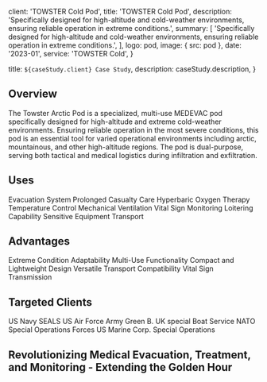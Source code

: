 

  client: 'TOWSTER Cold Pod',
  title: 'TOWSTER Cold Pod',
  description:
    'Specifically designed for high-altitude and cold-weather environments, ensuring reliable operation in extreme conditions.',
  summary: [
    'Specifically designed for high-altitude and cold-weather environments, ensuring reliable operation in extreme conditions.',
  ],
  logo: pod,
  image: { src: pod },
  date: '2023-01',
  service: 'TOWSTER Cold',
}

  title: `${caseStudy.client} Case Study`,
  description: caseStudy.description,
}

## Overview

The Towster Arctic Pod is a specialized, multi-use MEDEVAC pod specifically designed for high-altitude and extreme cold-weather environments. Ensuring reliable operation in the most severe conditions, this pod is an essential tool for varied operational environments including arctic, mountainous, and other high-altitude regions. The pod is dual-purpose, serving both tactical and medical logistics during infiltration and exfiltration.

## Uses

<TagList>
  <TagListItem>Evacuation System</TagListItem>
  <TagListItem>Prolonged Casualty Care</TagListItem>
  <TagListItem>Hyperbaric Oxygen Therapy</TagListItem>
  <TagListItem>Temperature Control</TagListItem>
  <TagListItem>Mechanical Ventilation</TagListItem>
  <TagListItem>Vital Sign Monitoring</TagListItem>
  <TagListItem>Loitering Capability</TagListItem>
  <TagListItem>Sensitive Equipment Transport</TagListItem>
</TagList>

## Advantages

<TagList>
  <TagListItem>Extreme Condition Adaptability</TagListItem>
  <TagListItem>Multi-Use Functionality</TagListItem>
  <TagListItem>Compact and Lightweight Design</TagListItem>
  <TagListItem>Versatile Transport Compatibility</TagListItem>
  <TagListItem>Vital Sign Transmission</TagListItem>
</TagList>

## Targeted Clients

<TagList>
  <TagListItem>US Navy</TagListItem>
  <TagListItem>SEALS</TagListItem>
  <TagListItem>US Air Force</TagListItem>
  <TagListItem>Army Green B.</TagListItem>
  <TagListItem>UK special Boat Service</TagListItem>
  <TagListItem>NATO Special Operations Forces</TagListItem>
  <TagListItem>US Marine Corp. Special Operations</TagListItem>
</TagList>

## Revolutionizing Medical Evacuation, Treatment, and Monitoring - Extending the Golden Hour